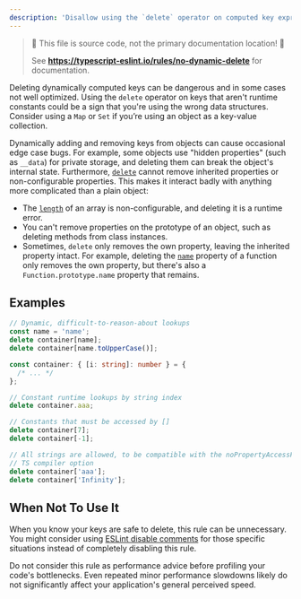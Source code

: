 ```yaml
---
description: 'Disallow using the `delete` operator on computed key expressions.'
---
```



> 🛑 This file is source code, not the primary documentation location! 🛑
>
> See **https://typescript-eslint.io/rules/no-dynamic-delete** for documentation.

Deleting dynamically computed keys can be dangerous and in some cases not well optimized.
Using the `delete` operator on keys that aren't runtime constants could be a sign that you're using the wrong data structures.
Consider using a `Map` or `Set` if you’re using an object as a key-value collection.

Dynamically adding and removing keys from objects can cause occasional edge case bugs. For example, some objects use "hidden properties" (such as `__data`) for private storage, and deleting them can break the object's internal state. Furthermore, [`delete`](https://developer.mozilla.org/en-US/docs/Web/JavaScript/Reference/Operators/delete) cannot remove inherited properties or non-configurable properties. This makes it interact badly with anything more complicated than a plain object:

- The [`length`](https://developer.mozilla.org/en-US/docs/Web/JavaScript/Reference/Global_Objects/Array/length) of an array is non-configurable, and deleting it is a runtime error.
- You can't remove properties on the prototype of an object, such as deleting methods from class instances.
- Sometimes, `delete` only removes the own property, leaving the inherited property intact. For example, deleting the [`name`](https://developer.mozilla.org/en-US/docs/Web/JavaScript/Reference/Global_Objects/Function/name) property of a function only removes the own property, but there's also a `Function.prototype.name` property that remains.

## Examples

<Tabs>
<TabItem value="❌ Incorrect">

```ts
// Dynamic, difficult-to-reason-about lookups
const name = 'name';
delete container[name];
delete container[name.toUpperCase()];
```

</TabItem>
<TabItem value="✅ Correct">

```ts
const container: { [i: string]: number } = {
  /* ... */
};

// Constant runtime lookups by string index
delete container.aaa;

// Constants that must be accessed by []
delete container[7];
delete container[-1];

// All strings are allowed, to be compatible with the noPropertyAccessFromIndexSignature
// TS compiler option
delete container['aaa'];
delete container['Infinity'];
```

</TabItem>
</Tabs>

## When Not To Use It

When you know your keys are safe to delete, this rule can be unnecessary.
You might consider using [ESLint disable comments](https://eslint.org/docs/latest/use/configure/rules#using-configuration-comments-1) for those specific situations instead of completely disabling this rule.

Do not consider this rule as performance advice before profiling your code's bottlenecks.
Even repeated minor performance slowdowns likely do not significantly affect your application's general perceived speed.
